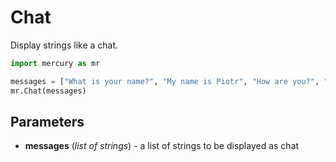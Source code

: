 
# Chat

Display strings like a chat.

```python
import mercury as mr
```
```python
messages = ["What is your name?", "My name is Piotr", "How are you?", "Fine, thanks!"]
mr.Chat(messages)
```

<Screenshot src={chatPng} alt="Using Chat widget in Jupyter Notebook" />

## Parameters

 - **messages** (_list of strings_) - a list of strings to be displayed as chat
 
